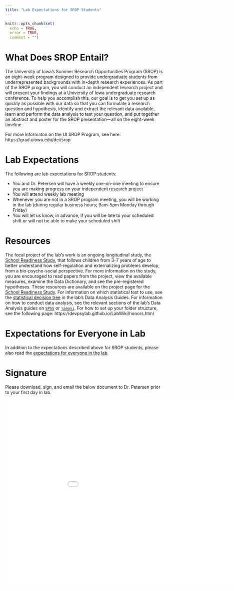 ```yaml
---
title: "Lab Expectations for SROP Students"
---
```


```r
knitr::opts_chunk$set(
  echo = TRUE,
  error = TRUE,
  comment = "")
```

# What Does SROP Entail? {#srop}

The University of Iowa's Summer Research Opportunities Program (SROP) is an eight-week program designed to provide undergraduate students from underrepresented backgrounds with in-depth research experiences.
As part of the SROP program, you will conduct an independent research project and will present your findings at a University of Iowa undergraduate research conference.
To help you accomplish this, our goal is to get you set up as quickly as possible with our data so that you can formulate a research question and hypothesis, identify and extract the relevant data available, learn and perform the data analysis to test your question, and put together an abstract and poster for the SROP presentation—all on the eight-week timeline.

For more informaton on the UI SROP Program, see here: https://grad.uiowa.edu/dei/srop

# Lab Expectations {#expectations}

The following are lab expectations for SROP students:

- You and Dr. Petersen will have a weekly one-on-one meeting to ensure you are making progress on your independent research project
- You will attend weekly lab meeting
- Whenever you are not in a SROP program meeting, you will be working in the lab (during regular business hours; 9am–5pm Monday through Friday)
- You will let us know, in advance, if you will be late to your scheduled shift or will not be able to make your scheduled shift

# Resources {#resources}

The focal project of the lab's work is an ongoing longitudinal study, the [School Readiness Study](study-schoolReadinessStudy.html), that follows children from 3–7 years of age to better understand how self-regulation and externalizing problems develop, from a bio-psycho-social perspective.
For more information on the study, you are encouraged to read papers from the project, view the available measures, examine the Data Dictionary, and see the pre-registered hypotheses.
These resources are available on the project page for the [School Readiness Study](study-schoolReadinessStudy.html).
For information on which statistical test to use, see the [statistical decision tree](https://devpsylab.github.io/DataAnalysis/statistics.html#statisticalDecisionTree) in the lab's Data Analysis Guides.
For information on how to conduct data analysis, see the relevant sections of the lab's Data Analysis guides on [`SPSS`](https://devpsylab.github.io/DataAnalysis/SPSS.html) or [`jamovi`](https://devpsylab.github.io/DataAnalysis/jamovi.html).
For how to set up your folder structure, see the following page: https://devpsylab.github.io/LabWiki/honors.html

# Expectations for Everyone in Lab {#expectationsForEveryone}

In addition to the expectations described above for SROP students, please also read the [expectations for everyone in the lab](expectations-everyone.html).

# Signature {#signature}

Please download, sign, and email the below document to Dr. Petersen prior to your first day in lab.

<embed src="Files/signature_page.pdf" width="1000" height="600">
